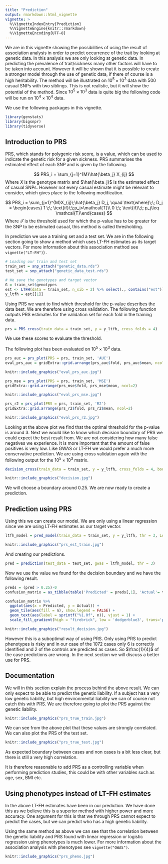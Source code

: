 ```yaml
---
title: "Prediction"
output: rmarkdown::html_vignette
vignette: >
  %\VignetteIndexEntry{Prediction}
  %\VignetteEngine{knitr::rmarkdown}
  %\VignetteEncoding{UTF-8}
---
```


We are in this vignette showing the possibilities of using the result of association analysis in order to predict occurrence of the trait by looking at genetic data. In this analysis we are only looking at genetic data. In predicting the prevalence of trait/sickness many other factors will have to be taken into account. However it will be shown that it is possible to create a stronger model through the use of genetic data, if there of course is a high heritability. The method will be illustrated on $10^5\times10^3$ data with 500 casual SNPs with two siblings. This is not realistic, but it will show the potential of the method. Since $10^5\times10^3$ data is quite big the following code will be run on $10^4\times10^4$ data.

We use the following packages in this vignette.

```r
library(genstats)
library(bigsnpr)
library(tidyverse)
```


## Introduction to PRS

PRS, which stands for polygenic risk score, is a value, which can be used to indicate the genetic risk for a given sickness. PRS summarises the estimated effect of each SNP and is given by the following.

$$
PRS_i = \sum_{j=1}^{M}\hat{\beta_j} X_{ij}
$$
Where $X$ is the genotype matrix and $\hat{\beta_j}$ is the estimated effect of casual SNPs. However not every casual estimate might be relevant to consider, which gives place to the following modification.

$$
PRS_i = \sum_{j=1}^{M}X_{ij}\;\hat{\beta_j} D_j, \quad \text{where}\;\; D_j = \begin{cases} 1 \;\; \text{if}\;\;p_j>\mathcal{T}\\  0 \;\; \text{if}\;\; p_j\leq \mathcal{T}\end{cases}
$$
Where $\mathcal{T}$ is the threshold used for which the p-value has to be greater for the SNP to be estimated casual, this method is called thresholding.

In prediction we use a training set and a test set. We are in the following section going to show a method which uses LT-FH estimates as its target vectors. For more information about this association method see `vignette("LT-FH")`) .
```r
# Loading our train and test set
train_set = snp_attach("genetic_data.rds")
test_set = snp_attach("genetic_data_test.rds")

# We save the genotypes and target vector
G = train_set$genotypes
est <- LTFH(data = train_set, n_sib = 2) %>% select(., contains("est"))
y_ltfh = est[[1]]

```

Using PRS we want to find which threshold for the p-value describes the data best. We are therefore using cross validation. The following function outputs PRS estimates for the validation set for each fold in the training data.

```r
prs = PRS_cross(train_data = train_set, y = y_ltfh, cross_folds = 4)
```

We use these scores to evaluate the threshold. 

The following plot has been evaluated on $10^5\times10^3$ data.


```r
prs_auc = prs_plot(PRS = prs, train_set, 'AUC')
eval_prs_auc = gridExtra::grid.arrange(prs_auc$fold, prs_auc$mean, ncol=2)
```

```r
knitr::include_graphics("eval_prs_auc.jpg")
```


```r
prs_mse = prs_plot(PRS = prs, train_set, 'MSE')
gridExtra::grid.arrange(prs_mse$fold, prs_mse$mean, ncol=2)
```


```r
knitr::include_graphics("eval_prs_mse.jpg")
```


```r
prs_r2 = prs_plot(PRS = prs, train_set, 'R2')
gridExtra::grid.arrange(prs_r2$fold, prs_r2$mean, ncol=2)
```


```r
knitr::include_graphics("eval_prs_r2.jpg")
```



Looking at the above plot we find that the optimal threshold for the p-value is around 3.
Next we would like to know which decision boundary of PRS we could expect the best result from. We are not considering how many false negatives we experience. It is more important that the amount of false positives is very low. Like GWAS or LT-FH we would prefer a much more conservative prediction. We are using cross validation again with the following output for the $10^5\times10^3$ matrix.

```r
decision_cross(train_data = train_set, y = y_ltfh, cross_folds = 4, bounds=seq(0.2, 0.3, 0.01), thr = 3)
```


```r
knitr::include_graphics("decision.jpg")
```

We will choose a boundary around 0.25. We are now ready to create a prediction.



## Prediction using PRS
Using this we can create our model. We are only using a linear regression since we are using LT-FH estimates as our target vector.
```r
ltfh_model = pred_model(train_data = train_set, y = y_ltfh, thr = 3, LogReg = FALSE)
```

```r
knitr::include_graphics("prs_est_train.jpg")
```

And creating our predictions.

```r
pred = prediction(test_data = test_set, gwas = ltfh_model, thr = 3)
```

Now we use the value we found for the decision boundary and we have the following result.

```r
preds = (pred > 0.25)-0
confusion_matrix = as_tibble(table('Predicted' = preds[,1], 'Actual'= test_set$fam$pheno_0))

confusion_matrix %>% 
  ggplot(aes(x = Predicted, y = Actual)) +
  geom_tile(aes(fill = n), show.legend = FALSE) +
  geom_text(aes(label = sprintf("%1.0f", n)), vjust = 1) +
  scale_fill_gradient(high = "firebrick", low = 'dodgerblue3', trans='pseudo_log')
```

```r
knitr::include_graphics("result_decision.jpg")
```


However this is a suboptimal way of using PRS. Only using PRS to predict phenotypes is risky and in our case of the 1072 cases only 6 is correctly identified and 2 of the controls are predicted as cases. So $\frac{1}{4}$ of the case predictions are wrong. In the next section we will discuss a better use for PRS. 

## Documentation

We will in this section explain the process behind the above result. We can only expect to be able to predict the genetic liability. If a subject has a very low genetic liability, but high environmental liability we can of course not catch this with PRS. We are therefore going to plot the PRS against the genetic liability.

```r
knitr::include_graphics("prs_true_train.jpg")
```

We can see from the above plot that these values are strongly correlated. We can also plot the PRS of the test set.

```r
knitr::include_graphics("prs_true_test.jpg")
```

As expected boundary between cases and non cases is a bit less clear, but there is still a very high correlation.

It is therefore reasonable to add PRS as a controlling variable when performing prediction studies, this could be with other variables such as age, sex, BMI etc.

## Using phenotypes instead of LT-FH estimates

In the above LT-FH estimates have been in our prediction. We have done this as we believe this is a superior method with higher power and more accuracy. One argument for this is that we through PRS cannot expect to predict the cases, but we can predict who has a high genetic liability.


Using the same method as above we can see that the correlation between the genetic liability and PRS found with linear regression or logistic regression using phenotypes is much lower. For more information about the association analysis with phenotypes see `vignette("GWAS")`.


```r
knitr::include_graphics("prs_pheno.jpg")
```






